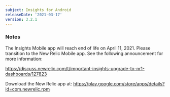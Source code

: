 ```yaml
---
subject: Insights for Android
releaseDate: '2021-03-17'
version: 3.2.1
---
```


### Notes

The Insights Mobile app will reach end of life on April 11, 2021. Please transition to the New Relic Mobile app. See the following announcement for more information:

https://discuss.newrelic.com/t/important-insights-upgrade-to-nr1-dashboards/127823

Download the New Relic app at:
https://play.google.com/store/apps/details?id=com.newrelic.rpm